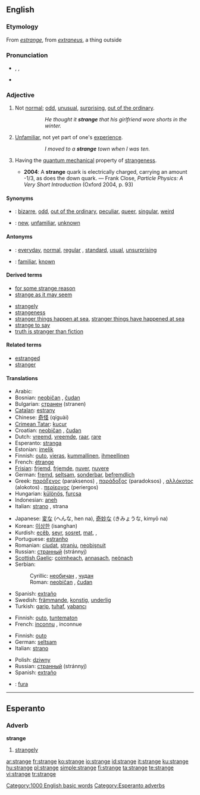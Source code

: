 ==English==
{{rank|reached|appeared|spoke|462|strange|force|character|taking}}

===Etymology===
From {{OF.}} ''[[estrange]]'', from {{L.}} ''[[extraneus]]'', a thing outside

===Pronunciation===
*{{AHD|strānj}}, {{IPA|/streɪndʒ/}}, {{SAMPA|/streIndZ/}}
*{{audio|en-us-strange.ogg|Audio (US)}}

===Adjective===
{{en-adj|strang|er}}

# Not [[normal]]; [[odd]], [[unusual]], [[surprising]], [[out of the ordinary]].
#::''He thought it '''strange''' that his girlfriend wore shorts in the winter.''
# [[unfamiliar|Unfamiliar]], not yet part of one's [[experience]].
#::''I moved to a '''strange''' town when I was ten.''
# {{physics}} Having the [[quantum mechanical]] property of [[strangeness]].
#*'''2004''': A '''strange''' quark is electrically charged, carrying an amount -1/3, as does the down quark. — Frank Close, ''Particle Physics: A Very Short Introduction'' (Oxford 2004, p. 93)

====Synonyms====
*{{italbrac|not normal}}: [[bizarre]], [[odd]], [[out of the ordinary]], [[peculiar]], [[queer]], [[singular]], [[weird]]
*{{italbrac|not part of one's experience}}: [[new]], [[unfamiliar]], [[unknown]]

====Antonyms====
*{{italbrac|not normal}}: [[everyday]], [[normal]], [[regular]] {{italbrac|especially US}}, [[standard]], [[usual]], [[unsurprising]]
*{{italbrac|not part of one's experience}}: [[familiar]], [[known]]

====Derived terms====
*[[for some strange reason]]
*[[strange as it may seem]]
<!--not a set phrase: *[[strange quark]]-->
*[[strangely]]
*[[strangeness]]
*[[stranger things happen at sea]], [[stranger things have happened at sea]]
*[[strange to say]]
*[[truth is stranger than fiction]]

====Related terms====
*[[estranged]]
*[[stranger]]

====Translations====
{{trans-top|not normal}}
*Arabic: {{ARchar|[[غريب]]}} {{unicode|(ğarí:b)}}
*Bosnian: [[neobičan]] {{m}}, [[čudan]] {{m}}
*Bulgarian: [[странен]] (stranen) {{m}}
*[[Catalan]]: [[estrany]] {{m}}
*Chinese: [[奇怪]] (qíguài)
*[[Crimean Tatar]]: [[kucur]]
*Croatian: [[neobičan]] {{m}}, [[čudan]] {{m}}
*Dutch: [[vreemd]], [[vreemde]], [[raar]], [[rare]]
*Esperanto: [[stranga]]
*Estonian: [[imelik]]
*Finnish: [[outo]], [[vieras]], [[kummallinen]], [[ihmeellinen]]
*French: [[étrange]] {{mf}}
*[[Frisian]]: [[frjemd]], [[frjemde]], [[nuver]], [[nuvere]]
*German: [[fremd]], [[seltsam]], [[sonderbar]], [[befremdlich]]
*Greek: [[παράξενος]] (paraksenos) {{m}}, [[παράδοξος]] (paradoksos) {{m}}, [[αλλόκοτος]] (alokotos) {{m}}. [[περίεργος]] (periergos) {{m}}
*Hungarian: [[különös]], [[furcsa]]
*Indonesian: [[aneh]]
*Italian: [[strano]] {{m}}, strana {{f}}
{{trans-mid}}
*Japanese: [[変な]] (へんな, hen na), [[奇妙な]] (きみょうな, kimyō na)
*Korean: [[이상한]] (isanghan)
*Kurdish: [[ecêb]], [[seyr]], [[sosret]], [[mat]], {{t|ku|عه‌نتیکه|sc=KUchar|tr=}}, {{t|ku|سه‌یر|sc=KUchar|tr=}}
*Portuguese: [[estranho]] {{m}}
*Romanian: [[ciudat]], [[straniu]], [[neobişnuit]]
*Russian: [[странный]] (stránnyj) {{m}}
*[[Scottish Gaelic]]: [[coimheach]], [[annasach]], [[neònach]]
*Serbian:
*:Cyrillic: [[необичан]] {{m}}, [[чудан]] {{m}}
*:Roman: [[neobičan]] {{m}}, [[čudan]] {{m}}
*Spanish: [[extraño]] {{m}}
*Swedish: [[främmande]], [[konstig]], [[underlig]]
*Turkish: [[garip]], [[tuhaf]], [[yabancı]]
{{trans-bottom}}

{{trans-top|not yet part of one’s experience}}
*Finnish: [[outo]], [[tuntematon]]
*French: [[inconnu]] {{m}}, inconnue {{f}}
{{trans-mid}}
{{trans-bottom}}

{{trans-top|in quantum mechanics}}
*Finnish: [[outo]]
*German: [[seltsam]]
*Italian: [[strano]]
{{trans-mid}}
*Polish: [[dziwny]]
*Russian: [[странный]] (stránnyj)
*Spanish: [[extraño]]
{{trans-bottom}}

{{checktrans-top}}
*{{ttbc|Hungarian}}: [[fura]]
{{trans-bottom}}

[[Category:1000 English basic words]]

----

==Esperanto==

===Adverb===
'''strange'''

# [[strangely]]

[[Category:Esperanto adverbs]]

[[ar:strange]]
[[fr:strange]]
[[ko:strange]]
[[io:strange]]
[[id:strange]]
[[it:strange]]
[[ku:strange]]
[[hu:strange]]
[[pl:strange]]
[[simple:strange]]
[[fi:strange]]
[[ta:strange]]
[[te:strange]]
[[vi:strange]]
[[tr:strange]]